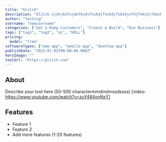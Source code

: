 ```yaml
---
title: "Glitch"
description: "Glitch sjdnjknfsjdnfksdjfnskdjfnskdjfndskjnfdjfnksdjfdsnkfjdsnfjdnsjfn"
author: "testing"
username: "newusername"
categories: ["Get & Keep Customers", "Create & Build", "Run Business"]
tags: ["tag1", "tag2", "ai", "HELL"]
pricing:
  model: "free"
softwareTypes: ["web-app", "mobile-app", "desktop-app"]
publishDate: "2025-01-02T00:00:00.000Z"
heroImage: ""
toolUrl: "https://glitch.com"
---
```

## About
Describe your tool here (50-500 charactermmdmdmssdssss)
[video: https://www.youtube.com/watch?v=zuY484ynNxY]

## Features
- Feature 1
- Feature 2
- Add more features (1-20 features)